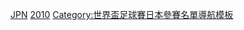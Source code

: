 {{National squad
 | name      = 2010年世界盃足球賽日本參賽名單
 | bg        = #000080
 | fg        = white
 |bordercolor= red
 | flag = Japan
 | country   = 日本
 | comp link = 2010年世界盃足球賽
 | comp      = 2010年世界盃足球賽
 | p1        = [[楢崎正剛]] 
 | p2        = [[阿部勇樹]] 
 | p3        = [[驹野友一|駒野友一]] 
 | p4        = [[田中鬥莉王]] 
 | p5        = [[长友佑都|長友佑都]] 
 | p6        = [[內田篤人]] 
 | p7        = [[遠藤保仁]] 
 | p8        = [[松井大輔]] 
 | p9        = [[岡崎慎司]] 
 | p10       = [[中村俊輔]] 
 | p11       = [[玉田圭司]] 
 | p12       = [[矢野貴章]]
 | p13       = [[岩政大樹]] 
 | p14       = [[中村憲剛]]
 | p15       = [[今野泰幸]] 
 | p16       = [[大久保嘉人]] 
 | p17       = [[長谷部誠]] [[File:Captain sports.svg|10px]]
 | p18       = [[本田圭佑]] 
 | p19       = [[森本貴幸]] 
 | p20       = [[稻本润一|稻本潤一]] 
 | p21       = [[川島永嗣]] 
 | p22       = [[中澤佑二]] 
 | p23       = [[川口能活]]
 | coach       = [[岡田武史]]
}}<noinclude>
[[Category:2010年世界盃足球賽參賽名單模板|JPN]]
[[Category:日本國家足球隊模板|2010]]
[[Category:世界盃足球賽日本參賽名單導航模板]]
</noinclude>